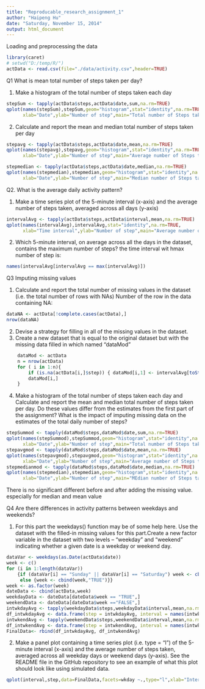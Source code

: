 ```yaml
---
title: "Reproducable_research_assignment_1"
author: "Haipeng Hu"
date: "Saturday, November 15, 2014"
output: html_document
---
```


Loading and preprocessing the data

```r
library(caret)
# setwd("D:/temp/R/")
actData <- read.csv(file="./data/activity.csv",header=TRUE)
```

Q1 What is mean total number of steps taken per day?

1.  Make a histogram of the total number of steps taken each day

```r
stepSum <- tapply(actData$steps,actData$date,sum,na.rm=TRUE)
qplot(names(stepSum),stepSum,geom="histogram",stat="identity",na.rm=TRUE,
      xlab="Date",ylab="Number of step",main="Total number of Steps taken by day")
```

2.  Calculate and report the mean and median total number of steps taken per day

```r
stepavg <- tapply(actData$steps,actData$date,mean,na.rm=TRUE)
qplot(names(stepavg),stepavg,geom="histogram",stat="identity",na.rm=TRUE,
      xlab="Date",ylab="Number of step",main="Average number of Steps taken by day")
```

```r
stepmedian <- tapply(actData$steps,actData$date,median,na.rm=TRUE)
qplot(names(stepmedian),stepmedian,geom="histogram",stat="identity",na.rm=TRUE,
      xlab="Date",ylab="Number of step",main="Median number of Steps taken by day")
```

Q2. What is the average daily activity pattern?

1. Make a time series plot of the 5-minute interval (x-axis) and the average number of steps taken, averaged across all days (y-axis)

```r
intervalAvg <- tapply(actData$steps,actData$interval,mean,na.rm=TRUE)
qplot(names(intervalAvg),intervalAvg,stat="identity",na.rm=TRUE,
      xlab="Time interval",ylab="Number of step",main="Average number of Steps taken by time interval")
```

2. Which 5-minute interval, on average across all the days in the dataset, contains the maximum number of steps?
the time interval wit hmax number of step is: 

```r
names(intervalAvg[intervalAvg == max(intervalAvg)])
```

Q3  Imputing missing values

1. Calculate and report the total number of missing values in the dataset (i.e. the total number of rows with NAs)
Number of the row in the data containing NA:

```r
dataNA <- actData[!complete.cases(actData),]
nrow(dataNA)
```

2. Devise a strategy for filling in all of the missing values in the dataset. 
3. Create a new dataset that is equal to the original dataset but with the missing data filled in which named 
"dataMod"

```r
    dataMod <- actData
    n = nrow(actData)
    for ( i in 1:n){
        if (is.na(actData[i,]$step)) { dataMod[i,1] <- intervalAvg[toString(actData[i,3])]}
        dataMod[i,]
    }
```

4. Make a histogram of the total number of steps taken each day and Calculate and report the mean and median total number of steps taken per day. Do these values differ from the estimates from the first part of the assignment? What is the impact of imputing missing data on the estimates of the total daily number of steps?

```r
stepSummod <- tapply(dataMod$steps,dataMod$date,sum,na.rm=TRUE)
qplot(names(stepSummod),stepSummod,geom="histogram",stat="identity",na.rm=TRUE,
      xlab="Date",ylab="Number of step",main="Total number of Steps taken by day with modified data")
stepavgmod <- tapply(dataMod$steps,dataMod$date,mean,na.rm=TRUE)
qplot(names(stepavgmod),stepavgmod,geom="histogram",stat="identity",na.rm=TRUE,
      xlab="Date",ylab="Number of step",main="Average number of Steps taken by day with modified data")
stepmedianmod <- tapply(dataMod$steps,dataMod$date,median,na.rm=TRUE)
qplot(names(stepmedian),stepmedian,geom="histogram",stat="identity",na.rm=TRUE,
      xlab="Date",ylab="Number of step",main="MEdian number of Steps taken by day with modified data")

```

There is no significant different before and after adding the missing value. especially for median and mean value

Q4 Are there differences in activity patterns between weekdays and weekends?

1. For this part the weekdays() function may be of some help here. Use the dataset with the filled-in missing values for this part.Create a new factor variable in the dataset with two levels – “weekday” and “weekend” indicating whether a given date is a weekday or weekend day.

```r
dataVar <- weekdays(as.Date(actData$date))
week <- c()
for (i in 1:length(dataVar))
    {if (dataVar[i] == "Sunday" || dataVar[i] == "Saturday") week <- cbind(week,"FALSE")
     else {week <- cbind(week,"TRUE")}}
week <- as.factor(week)
dateData <- cbind(actData,week)
weekdayData <- dateData[dateData$week == "TRUE",]
weekendData <- dateData[dateData$week =="FALSE",]
intwkdayAvg <- tapply(weekdayData$steps,weekdayData$interval,mean,na.rm=TRUE)
df_intwkdayAvg <- data.frame(step = intwkdayAvg, interval = names(intwkdayAvg),wkday = as.factor("weekday"))
intwkendAvg <- tapply(weekendData$steps,weekendData$interval,mean,na.rm=TRUE)
df_intwkendAvg <- data.frame(step = intwkendAvg, interval = names(intwkdayAvg),wkday = as.factor("weekend"))
FinalData<- rbind(df_intwkdayAvg, df_intwkendAvg)
```

2. Make a panel plot containing a time series plot (i.e. type = "l") of the 5-minute interval (x-axis) and the average number of steps taken, averaged across all weekday days or weekend days (y-axis). See the README file in the GitHub repository to see an example of what this plot should look like using simulated data.

```r
qplot(interval,step,data=FinalData,facets=wkday ~.,type="l",xlab="Interval",ylab="Steps")
```

